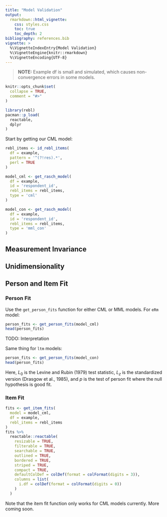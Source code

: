 ```yaml
---
title: "Model Validation"
output: 
  rmarkdown::html_vignette:
    css: styles.css
    toc: true
    toc_depth: 2
bibliography: references.bib
vignette: >
  %\VignetteIndexEntry{Model Validation}
  %\VignetteEngine{knitr::rmarkdown}
  %\VignetteEncoding{UTF-8}
---
```


> **NOTE:** Example df is small and simulated, which causes non-convergence errors in some models.

```r
knitr::opts_chunk$set(
  collapse = TRUE,
  comment = "#>"
)
```

```r
library(rebl)
pacman::p_load(
  reactable,
  dplyr
)
```

Start by getting our CML model:

```r
rebl_items <- id_rebl_items(
  df = example, 
  pattern = '^(?!res).*', 
  perl = TRUE
)

model_cml <- get_rasch_model(
  df = example, 
  id = 'respondent_id', 
  rebl_items = rebl_items,
  type = 'cml'
)

model_con <- get_rasch_model(
  df = example, 
  id = 'respondent_id', 
  rebl_items = rebl_items,
  type = 'mml_con'
)

```

## Measurement Invariance

## Unidimensionality

## Person and Item Fit

### Person Fit

Use the `get_person_fits` function for either CML or MML models. For `eRm` model:

```r
person_fits <- get_person_fits(model_cml)
head(person_fits)
```

TODO: Interpretation

Same thing for `ltm` models:

```r
person_fits <- get_person_fits(model_con)
head(person_fits)
```

Here, $L_0$ is the Levine and Rubin (1979) test statistic, $L_z$ is the standardized version (Drasgow et al., 1985), and $p$ is the test of person fit where the null hypothesis is good fit.

### Item Fit

```r
fits <- get_item_fits(
  model = model_cml,
  df = example,
  rebl_items = rebl_items
)
fits %>% 
  reactable::reactable(
    resizable = TRUE,
    filterable = TRUE,
    searchable = TRUE,
    outlined = TRUE,
    bordered = TRUE,
    striped = TRUE,
    compact = TRUE,
    defaultColDef = colDef(format = colFormat(digits = 3)),
    columns = list(
      i.df = colDef(format = colFormat(digits = 0))
    )
  )
```

Note that the item fit function only works for CML models currently. More coming soon.

